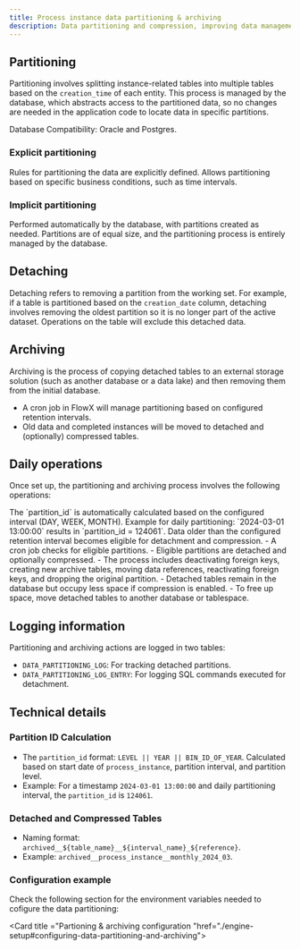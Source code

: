 ```yaml
---
title: Process instance data partitioning & archiving
description: Data partitioning and compression, improving data management and archival processes.
---
```


## Partitioning

Partitioning involves splitting instance-related tables into multiple tables based on the `creation_time` of each entity. This process is managed by the database, which abstracts access to the partitioned data, so no changes are needed in the application code to locate data in specific partitions.

<Info>
Database Compatibility: Oracle and Postgres.
</Info>

### Explicit partitioning

Rules for partitioning the data are explicitly defined. Allows partitioning based on specific business conditions, such as time intervals.

### Implicit partitioning

Performed automatically by the database, with partitions created as needed. Partitions are of equal size, and the partitioning process is entirely managed by the database.

## Detaching

Detaching refers to removing a partition from the working set. For example, if a table is partitioned based on the `creation_date` column, detaching involves removing the oldest partition so it is no longer part of the active dataset. Operations on the table will exclude this detached data.

## Archiving

Archiving is the process of copying detached tables to an external storage solution (such as another database or a data lake) and then removing them from the initial database.

- A cron job in FlowX will manage partitioning based on configured retention intervals.
- Old data and completed instances will be moved to detached and (optionally) compressed tables.

## Daily operations

Once set up, the partitioning and archiving process involves the following operations:

<Steps>
<Step title= "Partition ID Calculation">
The `partition_id` is automatically calculated based on the configured interval (DAY, WEEK, MONTH).
Example for daily partitioning: `2024-03-01 13:00:00` results in `partition_id = 124061`.
</Step>
<Step title="Retention Management">
Data older than the configured retention interval becomes eligible for detachment and compression.
</Step>
<Step title ="Archiving process">
- A cron job checks for eligible partitions.
- Eligible partitions are detached and optionally compressed.
- The process includes deactivating foreign keys, creating new archive tables, moving data references, reactivating foreign keys, and dropping the original partition.
</Step>
<Step title ="Space management">
- Detached tables remain in the database but occupy less space if compression is enabled.
- To free up space, move detached tables to another database or tablespace.
</Step>
</Steps>


## Logging information

Partitioning and archiving actions are logged in two tables:

- `DATA_PARTITIONING_LOG`: For tracking detached partitions.
- `DATA_PARTITIONING_LOG_ENTRY`: For logging SQL commands executed for detachment.

## Technical details

### Partition ID Calculation
    
- The `partition_id` format: `LEVEL || YEAR || BIN_ID_OF_YEAR`. Calculated based on start date of `process_instance`, partition interval, and partition level.
- Example: For a timestamp `2024-03-01 13:00:00` and daily partitioning interval, the `partition_id` is `124061`.

### Detached and Compressed Tables
    
- Naming format: `archived__${table_name}__${interval_name}_${reference}`.
- Example: `archived__process_instance__monthly_2024_03`.

### Configuration example

Check the following section for the environment variables needed to cofigure the data partitioning:

<Card title ="Partioning & archiving configuration "href="./engine-setup#configuring-data-partitioning-and-archiving">
</Card>
